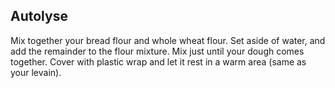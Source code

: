 
## Autolyse

Mix together your bread flour and whole wheat flour. Set aside <Weight amount={50} /> of water, and add the remainder to the flour mixture. Mix just until your dough comes together. Cover with plastic wrap and let it rest in a warm area (same as your levain).
